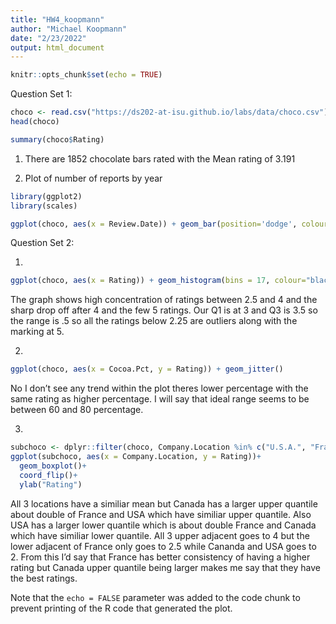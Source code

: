 ```yaml
---
title: "HW4_koopmann"
author: "Michael Koopmann"
date: "2/23/2022"
output: html_document
---
```


```r
knitr::opts_chunk$set(echo = TRUE)
```

Question Set 1:

```r
choco <- read.csv("https://ds202-at-isu.github.io/labs/data/choco.csv")
head(choco)

summary(choco$Rating)
```
1) There are 1852 chocolate bars rated with the Mean rating of 3.191

2) Plot of number of reports by year

```r
library(ggplot2)
library(scales)

ggplot(choco, aes(x = Review.Date)) + geom_bar(position='dodge', colour='black') + scale_x_continuous(breaks = pretty_breaks()) + labs(title = "Reviews per Year")

```

Question Set 2:

1)
```r
ggplot(choco, aes(x = Rating)) + geom_histogram(bins = 17, colour="black", fill="white")
```
The graph shows high concentration of ratings between 2.5 and 4 and the sharp drop off after 4 and the few 5 ratings.  Our Q1 is at 3 and Q3 is 3.5 so the range is .5 so all the ratings below 2.25 are outliers along with the marking at 5.

2)
```r
ggplot(choco, aes(x = Cocoa.Pct, y = Rating)) + geom_jitter()
```
No I don't see any trend within the plot theres lower percentage with the same rating as higher percentage.  I will say that ideal range seems to be between 60 and 80 percentage.


3)
```r
subchoco <- dplyr::filter(choco, Company.Location %in% c("U.S.A.", "France", "Canada"))
ggplot(subchoco, aes(x = Company.Location, y = Rating))+
  geom_boxplot()+
  coord_flip()+
  ylab("Rating")
```
All 3 locations have a similiar mean but Canada has a larger upper quantile  about double of France and USA which have similiar upper quantile.  Also USA has a larger lower quantile which is about double France and Canada which have similiar lower quantile.  All 3 upper adjacent goes to 4 but the lower adjacent of France only goes to 2.5 while Cananda and USA goes to 2.  From this I'd say that France has better consistency of having a higher rating but Canada upper quantile being larger makes me say that they have the best ratings.

Note that the `echo = FALSE` parameter was added to the code chunk to prevent printing of the R code that generated the plot.
